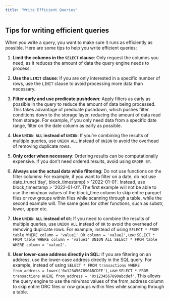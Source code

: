 ```yaml
---
title: "Write Efficient Queries"
---
```


## Tips for writing efficient queries

When you write a query, you want to make sure it runs as efficiently as possible. Here are some tips to help you write efficient queries:

1. **Limit the columns in the `SELECT` clause**: Only request the columns you need, as it reduces the amount of data the query engine needs to process.

2. **Use the `LIMIT` clause**: If you are only interested in a specific number of rows, use the `LIMIT` clause to avoid processing more data than necessary.

3. **Filter early and use predicate pushdown**: Apply filters as early as possible in the query to reduce the amount of data being processed. This takes advantage of predicate pushdown, which pushes filter conditions down to the storage layer, reducing the amount of data read from storage. For example, if you only need data from a specific date range, filter on the date column as early as possible.

4. **Use `UNION ALL` instead of `UNION`**: If you’re combining the results of multiple queries, use `UNION ALL` instead of `UNION` to avoid the overhead of removing duplicate rows.

5. **Only order when necessary**: Ordering results can be computationally expensive. If you don’t need ordered results, avoid using `ORDER BY`.

6. **Always use the actual data while filtering**: Do not use functions on the filter columns: For example, if you want to filter on a date, do not use date_trunc('day', block_timestamp) > '2022-01-01'. Instead, use block_timestamp > '2022-01-01'. The first example will not be able to use the min/max values of the block_time column to skip entire parquet files or row groups within files while scanning through a table, while the second example will. The same goes for other functions, such as substr, lower, upper etc.

7. **Use `UNION ALL` instead of `OR`**: If you need to combine the results of multiple queries, use `UNION ALL` instead of `OR` to avoid the overhead of removing duplicate rows. For example, instead of using `SELECT * FROM table WHERE column = 'value1' OR column = 'value2'`, use `SELECT * FROM table WHERE column = 'value1' UNION ALL SELECT * FROM table WHERE column = 'value2'`.

8. **User lower-case address directly in SQL**: If you are filtering on an address, use the lower-case address directly in the SQL query. For example, instead of using `SELECT * FROM transactions WHERE from_address = lower('0x1234567890ABCDEF')`, use `SELECT * FROM transactions WHERE from_address = '0x1234567890abcdef'`. This allows the query engine to use the min/max values of the from_address column to skip entire ORC files or row groups within files while scanning through a table.
